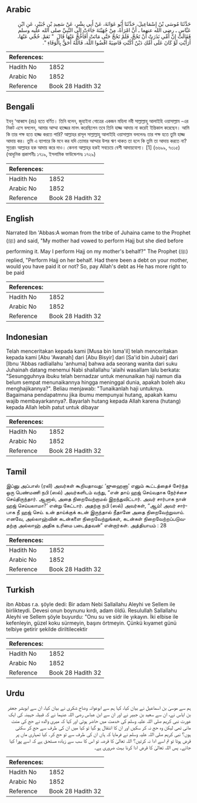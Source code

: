 ## Arabic


<div dir="rtl" lang="ar" style={{fontSize:'larger',backgroundColor:'#f8f9fa',padding:20}}>
حَدَّثَنَا مُوسَى بْنُ إِسْمَاعِيلَ، حَدَّثَنَا أَبُو عَوَانَةَ، عَنْ أَبِي بِشْرٍ، عَنْ سَعِيدِ بْنِ جُبَيْرٍ، عَنِ ابْنِ عَبَّاسٍ ـ رضى الله عنهما ـ أَنَّ امْرَأَةً، مِنْ جُهَيْنَةَ جَاءَتْ إِلَى النَّبِيِّ صلى الله عليه وسلم فَقَالَتْ إِنَّ أُمِّي نَذَرَتْ أَنْ تَحُجَّ، فَلَمْ تَحُجَّ حَتَّى مَاتَتْ أَفَأَحُجُّ عَنْهَا قَالَ ‏ "‏ نَعَمْ‏.‏ حُجِّي عَنْهَا، أَرَأَيْتِ لَوْ كَانَ عَلَى أُمِّكِ دَيْنٌ أَكُنْتِ قَاضِيَةً اقْضُوا اللَّهَ، فَاللَّهُ أَحَقُّ بِالْوَفَاءِ ‏"‏‏.‏
</div>
<div style={{backgroundColor:'#f8f9fa',padding:20, marginBottom: 10}}><table> <thead> <tr> <th>References:</th> <th></th> </tr> </thead> <tbody><tr><td>Hadith No</td><td>1852</td></tr><tr><td>Arabic No</td><td>1852</td></tr><tr><td>Reference</td><td>Book 28 Hadith 32</td></tr></tbody></table></div>

## Bengali


<div dir="ltr" lang="bn" style={{fontSize:'larger',backgroundColor:'#f8f9fa',padding:20}}>
ইবনু ‘আব্বাস (রাঃ) হতে বর্ণিত। তিনি বলেন, জুহাইনা গোত্রের একজন মহিলা নবী সাল্লাল্লাহু আলাইহি ওয়াসাল্লাম -এর নিকট এসে বললেন, আমার আম্মা হাজ্জের মানৎ করেছিলেন তবে তিনি হাজ্জ আদায় না করেই ইন্তিকাল করেছেন। আমি কি তার পক্ষ হতে হাজ্জ করতে পারি? আল্লাহর রাসূল সাল্লাল্লাহু আলাইহি ওয়াসাল্লাম বললেনঃ তার পক্ষ হতে তুমি হাজ্জ আদায় কর। তুমি এ ব্যাপারে কি মনে কর যদি তোমার আম্মার উপর ঋণ থাকত তা হলে কি তুমি তা আদায় করতে না? সুতরাং আল্লাহর হক আদায় করে দাও। কেননা আল্লাহ্‌র হকই সবচেয়ে বেশী আদায়যোগ্য। [1] (৬৬৯৯, ৭৩১৫) (আধুনিক প্রকাশনীঃ ১৭১৯, ইসলামিক ফাউন্ডেশনঃ ১৭২৯)
</div>
<div style={{backgroundColor:'#f8f9fa',padding:20, marginBottom: 10}}><table> <thead> <tr> <th>References:</th> <th></th> </tr> </thead> <tbody><tr><td>Hadith No</td><td>1852</td></tr><tr><td>Arabic No</td><td>1852</td></tr><tr><td>Reference</td><td>Book 28 Hadith 32</td></tr></tbody></table></div>

## English


<div dir="ltr" lang="en" style={{fontSize:'larger',backgroundColor:'#f8f9fa',padding:20}}>
Narrated Ibn 'Abbas:A woman from the tribe of Juhaina came to the Prophet (ﷺ) and said, "My mother had vowed to perform Hajj but she died before performing it. May I perform Hajj on my mother's behalf?" The Prophet (ﷺ) replied, "Perform Hajj on her behalf. Had there been a debt on your mother, would you have paid it or not? So, pay Allah's debt as He has more right to be paid
</div>
<div style={{backgroundColor:'#f8f9fa',padding:20, marginBottom: 10}}><table> <thead> <tr> <th>References:</th> <th></th> </tr> </thead> <tbody><tr><td>Hadith No</td><td>1852</td></tr><tr><td>Arabic No</td><td>1852</td></tr><tr><td>Reference</td><td>Book 28 Hadith 32</td></tr></tbody></table></div>

## Indonesian


<div dir="ltr" lang="id" style={{fontSize:'larger',backgroundColor:'#f8f9fa',padding:20}}>
Telah menceritakan kepada kami [Musa bin Isma'il] telah menceritakan kepada kami [Abu 'Awanah] dari [Abu Bisyir] dari [Sa'id bin Jubair] dari [Ibnu 'Abbas radliallahu 'anhuma] bahwa ada seorang wanita dari suku Juhainah datang menemui Nabi shallallahu 'alaihi wasallam lalu berkata: "Sesungguhnya ibuku telah bernadzar untuk menunaikan haji namun dia belum sempat menunaikannya hingga meninggal dunia, apakah boleh aku menghajikannya?". Beliau menjawab: "Tunaikanlah haji untuknya. Bagaimana pendapatmnu jika ibumu mempunyai hutang, apakah kamu wajib membayarkannya?. Bayarlah hutang kepada Allah karena (hutang) kepada Allah lebih patut untuk dibayar
</div>
<div style={{backgroundColor:'#f8f9fa',padding:20, marginBottom: 10}}><table> <thead> <tr> <th>References:</th> <th></th> </tr> </thead> <tbody><tr><td>Hadith No</td><td>1852</td></tr><tr><td>Arabic No</td><td>1852</td></tr><tr><td>Reference</td><td>Book 28 Hadith 32</td></tr></tbody></table></div>

## Tamil


<div dir="ltr" lang="ta" style={{fontSize:'larger',backgroundColor:'#f8f9fa',padding:20}}>
இப்னு அப்பாஸ் (ரலி) அவர்கள் கூறியதாவது: ‘ஜுஹைனா’ எனும் கூட்டத்தைச் சேர்ந்த ஒரு பெண்மணி நபி (ஸல்) அவர்களிடம் வந்து, “என் தாய் ஹஜ் செய்வதாக நேர்ச்சை செய்திருந்தார். ஆனால், அதை நிறைவேற்றாமல் இறந்துவிட்டார். அவர் சார்பாக நான் ஹஜ் செய்யலாமா?’ என்று கேட்டார். அதற்கு நபி (ஸல்) அவர்கள், “ஆம்! அவர் சார்பாக நீ ஹஜ் செய். உன் தாய்க்குக் கடன் இருந்தால் நீதானே அதை நிறைவேற்றுவாய். எனவே, அல்லாஹ்வின் கடன்களை நிறைவேற்றுங்கள், கடன்கள் நிறைவேற்றப்படுவதற்கு அல்லாஹ் அதிக உரிமை படைத்தவன்” என்றார்கள். அத்தியாயம் : 28
</div>
<div style={{backgroundColor:'#f8f9fa',padding:20, marginBottom: 10}}><table> <thead> <tr> <th>References:</th> <th></th> </tr> </thead> <tbody><tr><td>Hadith No</td><td>1852</td></tr><tr><td>Arabic No</td><td>1852</td></tr><tr><td>Reference</td><td>Book 28 Hadith 32</td></tr></tbody></table></div>

## Turkish


<div dir="ltr" lang="tr" style={{fontSize:'larger',backgroundColor:'#f8f9fa',padding:20}}>
ibn Abbas r.a. şöyle dedi: Bir adam Nebi Sallallahu Aleyhi ve Sellem ile birlikteydi. Devesi onun boynunu kırdı, adam öldü. Resulullah Sallallahu Aleyhi ve Sellem şöyle buyurdu: "Onu su ve sidr ile yıkayın. İki elbise ile kefenleyin, güzel koku sürmeyin, başını örtmeyin. Çünkü kıyamet günü telbiye getirir şekilde diriltilecektir
</div>
<div style={{backgroundColor:'#f8f9fa',padding:20, marginBottom: 10}}><table> <thead> <tr> <th>References:</th> <th></th> </tr> </thead> <tbody><tr><td>Hadith No</td><td>1852</td></tr><tr><td>Arabic No</td><td>1852</td></tr><tr><td>Reference</td><td>Book 28 Hadith 32</td></tr></tbody></table></div>

## Urdu


<div dir="rtl" lang="ur" style={{fontSize:'larger',backgroundColor:'#f8f9fa',padding:20}}>
ہم سے موسیٰ بن اسماعیل نے بیان کیا، کہا ہم سے ابوعوانہ وضاح شکری نے بیان کیا، ان سے ابوبشر جعفر بن ایاس نے، ان سے سعید بن جبیر نے اور ان سے ابن عباس رضی اللہ عنہما نے کہ قبیلہ جہینہ کی ایک عورت نبی کریم صلی اللہ علیہ وسلم کی خدمت میں حاضر ہوئی اور کہا کہ میری والدہ نے حج کی منت مانی تھی لیکن وہ حج نہ کر سکیں اور ان کا انتقال ہو گیا تو کیا میں ان کی طرف سے حج کر سکتی ہوں؟ نبی کریم صلی اللہ علیہ وسلم نے فرمایا کہ ہاں ان کی طرف سے تو حج کر۔ کیا تمہاری ماں پر قرض ہوتا تو تم اسے ادا نہ کرتیں؟ اللہ تعالیٰ کا قرضہ تو اس کا سب سے زیادہ مستحق ہے کہ اسے پورا کیا جائے۔ پس اللہ تعالیٰ کا قرض ادا کرنا بہت ضروری ہے۔
</div>
<div style={{backgroundColor:'#f8f9fa',padding:20, marginBottom: 10}}><table> <thead> <tr> <th>References:</th> <th></th> </tr> </thead> <tbody><tr><td>Hadith No</td><td>1852</td></tr><tr><td>Arabic No</td><td>1852</td></tr><tr><td>Reference</td><td>Book 28 Hadith 32</td></tr></tbody></table></div>